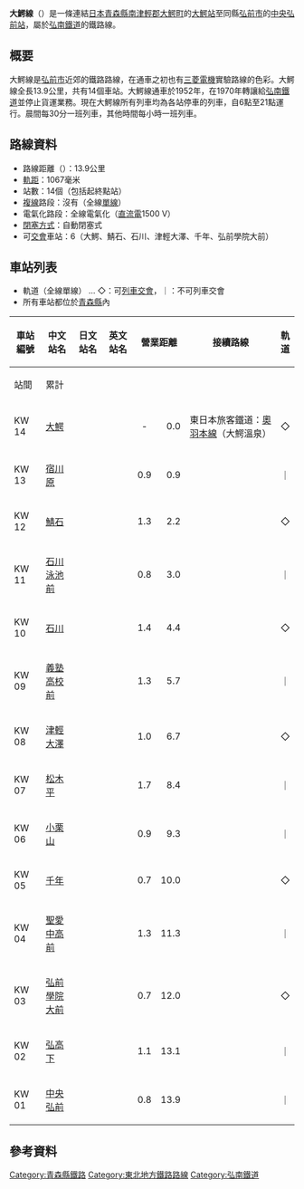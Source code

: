{{multiple issues|
{{expand|time=2017-03-30T13:41:39+00:00}}
{{refimprove|time=2017-03-30T13:41:39+00:00}}
}}
{{NoteTA|1=zh-hans:架空接触网; zh-tw:高架電車線; zh-hk:架空電纜;}}
{{Infobox 鐵道路線
|日文原名 = 大鰐線
|平假名   = おおわにせん
|羅馬拼音 = Ōwani sen
|路線名稱 = [[File:Konan_Tetsudo_Logo_1.svg|20px]] 大鰐線
|路線顏色 = #ffa500
|標誌     = File:Konan Owani Line symbol.svg
|標誌大小 = 40px
|圖片     = Kounan Railway Ōwani Line.JPG
|圖片大小 = 300px
|圖片說明 = 行走大鰐線的6000系電車。<br />津輕大澤－松木平間拍攝。（2006年）
|國家     = {{JPN}}
|所在地   = [[青森縣|青森縣]]
|起點     = [[大鰐站|大鰐站]]
|終點     = [[中央弘前站|中央弘前站]]
|路線記號 = KW
|站數     = 14個
|通車     = 1952年1月26日
|全通     = 
|廢除     = 
|擁有者   = [[弘南鐵道|弘南鐵道]]
|營運者   = 弘南鐵道
|車輛基地 =
|使用車輛 = 參見[[弘南鐵道#車輛|弘南鐵道#車輛]]
|路線距離 = 13.9公里
|軌距     = 1,067毫米（[[窄軌|窄軌]]）
|軌道數量 = 全線[[單線鐵路|單線]]
|電氣化方式 = [[直流電|直流電]]1,500 [[伏特|V]] [[高架電車線|高架電車線]]
|閉塞方式 = 
|保安裝置 = [[自動列車停止裝置|ATS]]
|最高速度 = 60公里/小時<ref name="kounan guide-vehicle">[https://konantetsudo.jp/guide-vehicle/ 弘南鉄道車両紹介 ]- 弘南鉄道公式サイト</ref>
|最小曲線半徑 = 160公尺
|最大坡度 = 25.0 [[千分比|‰]]
|路線圖   = [[File:Konan_Railway_Linemap.svg|300px]]
}}
{{弘南鐵道RDT/大鰐線}}
'''大鰐線'''（{{jpn|j=大鰐線|hg=おおわにせん|rm=Ōwani sen|f=y}}）是一條連結[[日本|日本]][[青森縣|青森縣]][[南津輕郡|南津輕郡]][[大鰐町|大鰐町]]的[[大鰐站|大鰐站]]至同縣[[弘前市|弘前市]]的[[中央弘前站|中央弘前站]]，屬於[[弘南鐵道|弘南鐵道]]的鐵路線。

== 概要 ==
大鰐線是[[弘前市|弘前市]]近郊的鐵路路線，在通車之初也有[[三菱電機|三菱電機]]實驗路線的色彩。大鰐線全長13.9公里，共有14個車站。大鰐線通車於1952年，在1970年轉讓給[[弘南鐵道|弘南鐵道]]並停止貨運業務。現在大鰐線所有列車均為各站停車的列車，自6點至21點運行。晨間每30分一班列車，其他時間每小時一班列車。
== 路線資料 ==
* 路線距離（{{link-ja|營業距離|営業キロ}}）：13.9公里
* [[軌距|軌距]]：1067毫米
* 站數：14個（包括起終點站）
* [[複線鐵路|複線]]路段：沒有（全線[[單線鐵路|單線]]）
* 電氣化路段：全線電氣化（[[直流電|直流電]]1500 V）
* [[閉塞_(鐵路)|閉塞方式]]：自動閉塞式
* 可[[列車交會|交會]]車站：6（大鰐、鯖石、石川、津輕大澤、千年、弘前學院大前）
== 車站列表 ==
* 軌道（全線單線） … ◇：可[[列車交會|列車交會]]，｜：不可列車交會
* 所有車站都位於[[青森縣|青森縣]]內
{| class="wikitable" rules="all"
|-
!rowspan="2"|車站編號
!rowspan="2"|中文站名
!rowspan="2"|日文站名
!rowspan="2"|英文站名
!colspan="2"|營業距離
!rowspan="2"|接續路線
!rowspan="2" style="width:1em;"|軌道
!rowspan="2"|所在地
|-
!style="width:2.5em;"|站間
!style="width:2.5em;"|累計
|-
!KW 14
|[[大鰐溫泉站|大鰐]]
|{{lang|ja|大鰐}}
|{{lang|en|Ōwani}}
|style="text-align:center;"|-
|style="text-align:right;"|0.0
|東日本旅客鐵道：[[奧羽本線|奧羽本線]]（大鰐溫泉）
|◇
|rowspan="3"|[[南津輕郡|南津輕郡]]<br/>[[大鰐町|大鰐町]]
|-
!KW 13
|[[宿川原站|宿川原]]
|{{lang|ja|宿川原}}
|{{lang|en|Shukugawara}}
|style="text-align:right;"|0.9
|style="text-align:right;"|0.9
| 
|｜
|-
!KW 12
|[[鯖石站|鯖石]]
|{{lang|ja|鯖石}}
|{{lang|en|Sabaishi}}
|style="text-align:right;"|1.3
|style="text-align:right;"|2.2
| 
|◇
|-
!KW 11
|[[石川泳池前站|石川泳池前]]
|{{lang|ja|石川プール前}}
|{{lang|en|Ishikawa-Pool-mae}}
|style="text-align:right;"|0.8
|style="text-align:right;"|3.0
| 
|｜
|rowspan="11"|[[弘前市|弘前市]]
|-
!KW 10
|[[石川站_(弘南鐵道)|石川]]
|{{lang|ja|石川}}
|{{lang|en|Ishikawa}}
|style="text-align:right;"|1.4
|style="text-align:right;"|4.4
| 
|◇
|-
!KW 09
|[[義塾高校前站|義塾高校前]]
|{{lang|ja|義塾高校前}}
|{{lang|en|Gijuku-kōkō-mae}}
|style="text-align:right;"|1.3
|style="text-align:right;"|5.7
| 
|｜
|-
!KW 08
|[[津輕大澤站|津輕大澤]]
|{{lang|ja|津軽大沢}}
|{{lang|en|Tsugaru-Ōsawa}}
|style="text-align:right;"|1.0
|style="text-align:right;"|6.7
| 
|◇
|-
!KW 07
|[[松木平站|松木平]]
|{{lang|ja|松木平}}
|{{lang|en|Matsukitai}}
|style="text-align:right;"|1.7
|style="text-align:right;"|8.4
| 
|｜
|-
!KW 06
|[[小栗山站|小栗山]]
|{{lang|ja|小栗山}}
|{{lang|en|Koguriyama}}
|style="text-align:right;"|0.9
|style="text-align:right;"|9.3
| 
|｜
|-
!KW 05
|[[千年站|千年]]
|{{lang|ja|千年}}
|{{lang|en|Chitose}}
|style="text-align:right;"|0.7
|style="text-align:right;"|10.0
| 
|◇
|-
!KW 04
|[[聖愛中高前站|聖愛中高前]]
|{{lang|ja|聖愛中高前}}
|{{lang|en|Seiai-chūkō-mae}}
|style="text-align:right;"|1.3
|style="text-align:right;"|11.3
| 
|｜
|-
!KW 03
|[[弘前學院大前站|弘前學院大前]]
|{{lang|ja|弘前学院大前}}
|{{lang|en|Hirosaki Gakuindai-mae}}
|style="text-align:right;"|0.7
|style="text-align:right;"|12.0
| 
|◇
|-
!KW 02
|[[弘高下站|弘高下]]
|{{lang|ja|弘高下}}
|{{lang|en|Hirokōshita}}
|style="text-align:right;"|1.1
|style="text-align:right;"|13.1
| 
|｜
|-
!KW 01
|[[中央弘前站|中央弘前]]
|{{lang|ja|中央弘前}}
|{{lang|en|Chūō-Hirosaki}}
|style="text-align:right;"|0.8
|style="text-align:right;"|13.9
| 
|｜
|}

== 參考資料 ==
{{Reflist}}

{{大鰐線}}
{{DEFAULTSORT:Owani sen}}
[[Category:青森縣鐵路|Category:青森縣鐵路]]
[[Category:東北地方鐵路路線|Category:東北地方鐵路路線]]
[[Category:弘南鐵道|Category:弘南鐵道]]